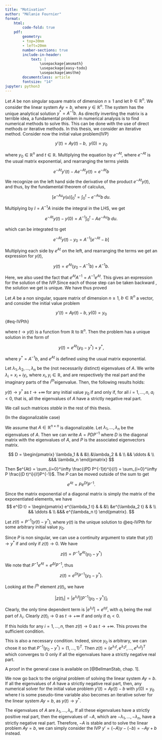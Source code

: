 ```yaml
---
title: "Motivation"
author: "Mélanie Fournier"
format: 
    html:
        code-fold: true
    pdf:
        geometry: 
        - top=30mm
        - left=20mm
        number-sections: true
        include-in-header: 
            text: |
                \usepackage{amsmath}
                \usepackage{easy-todo}
                \usepackage{amsthm}
        documentclass: article
        fontsize: "14"
jupyter: python3
---
```





Let $A$ be non singular square matrix of dimension $n\geq 1$ and let $b\in\mathbb{R}^n$. We consider the linear system $Ay = b$, where $y \in \mathbb{R}^n$. The system has the unique analytical solution $y^* = A^{-1}b$. As directly inverting the matrix is a terrible idea, a fundamental problem in numerical analysis is to find numerical methods to solve this. This can be done with the use of direct methods or iterative methods. In this thesis, we consider an iterative method. Consider now the initial value problem(IVP) 

$$
y'(t) = Ay(t)- b, \; \;  y(0) = y_0
$$

where $y_0\in \mathbb{R}^n$ and $t\in \mathbb{R}$. Multiplying the equation by $e^{-At}$, where $e^{-At}$ is the usual matrix exponential, and rearranging the terms yields 

$$
e^{-At}y'(t) - Ae^{-At}y(t) = e^{-At}b
$$

We recognize on the left hand side the derivative of the product $e^{-At}y(t)$, and thus, by the fundamental theorem of calculus,

$$
\left[ e^{-Au}y(u)\right]_0^t = \int_0^t -e^{-Au}b \; du.
$$

Multiplying by $I = A^{-1}A$ inside the integral in the LHS, we get 


$$
e^{-At}y(t) - y(0) = A^{-1} \int_0^t -Ae^{-Au}b \; du.
$$

which can be integrated to get

$$
e^{-At}y(t) - y_0 = A^{-1}\left[e^{-At} - b\right]
$$


Multiplying each side by $e^{At}$ on the left, and rearranging the terms we get an expression for $y(t)$,

$$
y(t) = e^{At}(y_0 - A^{-1}b) + A^{-1}b.
$$

Here, we also used the fact that $e^{At}A^{-1} = A^{-1}e^{At}$. This gives an expression for the solution of the IVP.Since each of those step can be taken backward , the solution we get is unique. We have thus proved 

::: {#thm-ODEtheoretical}

Let $A$ be a non singular, square matrix of dimension $n\geq 1$, $b\in\mathbb{R}^n$ a vector, and consider the initial value problem 

$$
y'(t) = Ay(t) - b, \; y(0) = y_0
$$ {#eq-IVPth}

where $t \rightarrow y(t)$ is a function from $\mathbb{R}$ to $\mathbb{R}^n$. Then the problem has a unique solution in the form of

$$
y(t) = e^{At}(y_0 - y^*) + y^*,
$$

where $y^* = A^{-1}b$, and $e^{At}$ is defined using the usual matrix exponential. 

:::


Let $\lambda_1 , \lambda_2 , \dots , \lambda_n$ be the (not necessarily distinct) eigenvalues of $A$. We write $\lambda_i = x_i + iy_i$, where $x_i,y_i \in \mathbb{R}$, and are respectively the real part and the imaginary parts of the $i^{th}$eigenvalue. Then, the following results holds:



:::{#thm-steadyState}

 $y(t) \to y^*$ as $t \to +\infty$ for any initial value $y_0$ if and only if, for all $i = 1 , \dots , n$, $a_i <0$, that is, all the eigenvalues of $A$ have a strictly negative real part.

:::

We call such matrices *stable* in the rest of this thesis. 



:::{.proof}
(In the diagonalizable case)

We assume that $A\in\mathbb{R}^{n\times n}$ is diagonalizable. Let $\lambda_1,\dots,\lambda_n$ be the eigenvalues of $A$. Then we can write $A = PD P^{-1}$ where $D$ is the diagonal matrix with the eigenvalues of $A$, and $P$ is the associated eigenvectors matrix.  

$$
D = \begin{pmatrix}   
\lambda_1 & & &\\
&\lambda_2 & &  \\
&& \ddots & \\
&&& \lambda_n 
\end{pmatrix}
$$

Then $e^{At} = \sum_{i=0}^\infty \frac{(PD P^{-1}t)^i}{i!} = \sum_{i=0}^\infty P \frac{(D t)^i}{i!}P^{-1}$. The $P$ can be moved outside of the sum to get 

$$
e^{At} = P e^{D t}P^{-1}.
$$

Since the matrix exponential of a diagonal matrix is simply the matrix of the exponentiated elements, we have
$$
e^{D t} = \begin{pmatrix}   
e^{\lambda_1 t} & & &\\
&e^{\lambda_2 t} & &  \\
&& \ddots & \\
&&& e^{\lambda_n t}
\end{pmatrix}.
$$


Let $z(t) = P^{-1}(y(t)-y^*)$, where $y(t)$ is the unique solution to @eq-IVPth for some arbitrary initial value $y_0$. 

Since $P$ is non singular, we can use a continuity argument to state that $y(t) \to y^*$ if and only if $z(t) \to 0$. We have

$$
z(t) = P^{-1} e^{At}(y_0-y^*)
$$

We note that $P^{-1} e^{At} = e^{\Delta t} P^{-1}$, thus

$$
z(t) = e^{D t} P^{-1}(y_0-y^*).
$$


Looking at the $i^{\text{th}}$ element $z(t)_i$, we have 

$$
|z(t)_i| = |e^{\lambda_i t}|\left[ P^{-1}(y_0-y^*)\right]_i
$$

Clearly, the only time dependent term is  $|e^{\lambda_i t}| = e^{a_it}$, with $a_i$ being the real part of $\lambda_i$. Clearly $z(t)_i \to 0$ as $t \to +\infty$ if and only if $a_i<0$.

If this holds for any $i = 1, \dots , n$, then $z(t) \to 0$ as $t\to +\infty$. This proves the sufficient condition.

This is also a necessary condition. Indeed, since $y_0$ is arbitrary, we can chose it so that $P^{-1}(y_0-y^*) = (1, \dots , 1)^T$. Then $z(t) = (e^{\lambda_1 t}, e^{\lambda_2 t}, \dots , e^{\lambda_n t})^T$ which converges to $0$ only if all the eigenvalues have a strictly negative real part.

:::


:::{.remark}
A proof in the general case is available on [@BellmanStab, chap. 1].
:::


We now go back to the original problem of solving the linear system $Ay = b$. If all the eigenvalues of $A$ have a strictly negative real part, then, any numerical solver for the initial value problem $y'(t) = Ay(t) - b$ with $y(0) = y_0$ where $t$ is some pseudo-time variable also becomes an iterative solver for the linear system $Ay = b$, as $y(t) \to y^*$. 


:::{.remark}

The eigenvalues of $A$ are $\lambda_1, \dots , \lambda_n$. If all these eigenvalues have a strictly positive real part, then the eigenvalues of $-A$, which are $-\lambda_1, \dots , -\lambda_n$, have a strictly negative real part. Therefore, $-A$ is stable and to solve the linear problem $Ay = b$, we can simply consider the IVP $y' = (-A)y - (-b) = -Ay+b$ instead.
:::